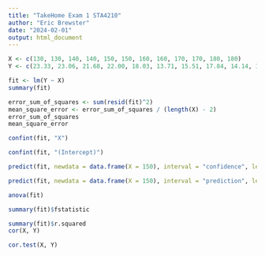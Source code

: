 ---
title: "TakeHome Exam 1 STA4210"
author: "Eric Brewster"
date: "2024-02-01"
output: html_document
---

```{r numbers}
X <- c(130, 130, 140, 140, 150, 150, 160, 160, 170, 170, 180, 180)
Y <- c(23.33, 23.06, 21.68, 22.00, 18.03, 13.71, 15.51, 17.84, 14.14, 18.32, 15.07, 16.43)
```


```{r 1}
fit <- lm(Y ~ X)
summary(fit)
```


```{r 2}
error_sum_of_squares <- sum(resid(fit)^2)
mean_square_error <- error_sum_of_squares / (length(X) - 2)
error_sum_of_squares
mean_square_error
```


```{r 3}
confint(fit, "X")
```


```{r 4}
confint(fit, "(Intercept)")
```


```{r 5}
predict(fit, newdata = data.frame(X = 150), interval = "confidence", level = 0.95)
```


```{r 6}
predict(fit, newdata = data.frame(X = 150), interval = "prediction", level = 0.95)
```


```{r 7}
anova(fit)
```


```{r 8}
summary(fit)$fstatistic
```


```{r 9}
summary(fit)$r.squared
cor(X, Y)
```


```{r 10}
cor.test(X, Y)
```

